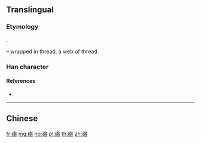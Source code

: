 {{character info/new}}
{{also|絡}}
==Translingual==

===Etymology===
{{Han simp|絡|f=糹|t=纟}}.

{{Han compound|纟|t1=thread|各|ls=psc|c1=s|c2=p}} – wrapped in thread, a web of thread.

===Han character===
{{Han char|rn=120|rad=纟|as=06|sn=9|four=|canj=VMHER|ids=⿰纟各}}

====References====
* {{Han ref|kx=0944.251|hdz=53396.020|uh=7EDC|ud=32476}}

----

==Chinese==
{{zh-see|絡}}

[[fr:络]]
[[mg:络]]
[[no:络]]
[[pl:络]]
[[th:络]]
[[zh:络]]